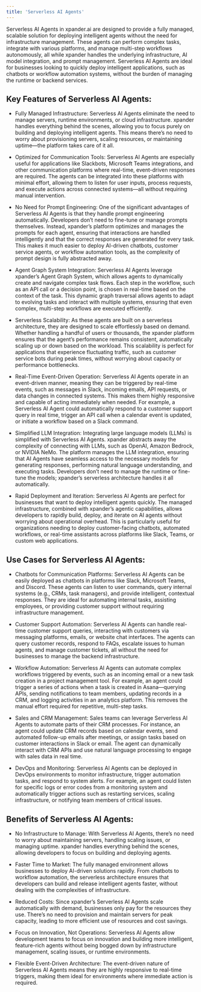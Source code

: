 ```yaml
---
title: 'Serverless AI Agents'
---
```


Serverless AI Agents in xpander.ai are designed to provide a fully managed, scalable solution for deploying intelligent agents without the need for infrastructure management. These agents can perform complex tasks, integrate with various platforms, and manage multi-step workflows autonomously, all while xpander handles the underlying infrastructure, AI model integration, and prompt management. Serverless AI Agents are ideal for businesses looking to quickly deploy intelligent applications, such as chatbots or workflow automation systems, without the burden of managing the runtime or backend services.

## Key Features of Serverless AI Agents:

* Fully Managed Infrastructure: Serverless AI Agents eliminate the need to manage servers, runtime environments, or cloud infrastructure. xpander handles everything behind the scenes, allowing you to focus purely on building and deploying intelligent agents. This means there’s no need to worry about provisioning servers, scaling resources, or maintaining uptime—the platform takes care of it all.

* Optimized for Communication Tools: Serverless AI Agents are especially useful for applications like Slackbots, Microsoft Teams integrations, and other communication platforms where real-time, event-driven responses are required. The agents can be integrated into these platforms with minimal effort, allowing them to listen for user inputs, process requests, and execute actions across connected systems—all without requiring manual intervention.

* No Need for Prompt Engineering: One of the significant advantages of Serverless AI Agents is that they handle prompt engineering automatically. Developers don’t need to fine-tune or manage prompts themselves. Instead, xpander’s platform optimizes and manages the prompts for each agent, ensuring that interactions are handled intelligently and that the correct responses are generated for every task. This makes it much easier to deploy AI-driven chatbots, customer service agents, or workflow automation tools, as the complexity of prompt design is fully abstracted away.

* Agent Graph System Integration: Serverless AI Agents leverage xpander’s Agent Graph System, which allows agents to dynamically create and navigate complex task flows. Each step in the workflow, such as an API call or a decision point, is chosen in real-time based on the context of the task. This dynamic graph traversal allows agents to adapt to evolving tasks and interact with multiple systems, ensuring that even complex, multi-step workflows are executed efficiently.

* Serverless Scalability: As these agents are built on a serverless architecture, they are designed to scale effortlessly based on demand. Whether handling a handful of users or thousands, the xpander platform ensures that the agent’s performance remains consistent, automatically scaling up or down based on the workload. This scalability is perfect for applications that experience fluctuating traffic, such as customer service bots during peak times, without worrying about capacity or performance bottlenecks.

* Real-Time Event-Driven Operation: Serverless AI Agents operate in an event-driven manner, meaning they can be triggered by real-time events, such as messages in Slack, incoming emails, API requests, or data changes in connected systems. This makes them highly responsive and capable of acting immediately when needed. For example, a Serverless AI Agent could automatically respond to a customer support query in real time, trigger an API call when a calendar event is updated, or initiate a workflow based on a Slack command.

* Simplified LLM Integration: Integrating large language models (LLMs) is simplified with Serverless AI Agents. xpander abstracts away the complexity of connecting with LLMs, such as OpenAI, Amazon Bedrock, or NVIDIA NeMo. The platform manages the LLM integration, ensuring that AI Agents have seamless access to the necessary models for generating responses, performing natural language understanding, and executing tasks. Developers don’t need to manage the runtime or fine-tune the models; xpander’s serverless architecture handles it all automatically.

* Rapid Deployment and Iteration: Serverless AI Agents are perfect for businesses that want to deploy intelligent agents quickly. The managed infrastructure, combined with xpander’s agentic capabilities, allows developers to rapidly build, deploy, and iterate on AI agents without worrying about operational overhead. This is particularly useful for organizations needing to deploy customer-facing chatbots, automated workflows, or real-time assistants across platforms like Slack, Teams, or custom web applications.

## Use Cases for Serverless AI Agents:

* Chatbots for Communication Platforms: Serverless AI Agents can be easily deployed as chatbots in platforms like Slack, Microsoft Teams, and Discord. These agents can listen to user commands, query internal systems (e.g., CRMs, task managers), and provide intelligent, contextual responses. They are ideal for automating internal tasks, assisting employees, or providing customer support without requiring infrastructure management.

* Customer Support Automation: Serverless AI Agents can handle real-time customer support queries, interacting with customers via messaging platforms, emails, or website chat interfaces. The agents can query customer records, respond to FAQs, escalate issues to human agents, and manage customer tickets, all without the need for businesses to manage the backend infrastructure.

* Workflow Automation: Serverless AI Agents can automate complex workflows triggered by events, such as an incoming email or a new task creation in a project management tool. For example, an agent could trigger a series of actions when a task is created in Asana—querying APIs, sending notifications to team members, updating records in a CRM, and logging activities in an analytics platform. This removes the manual effort required for repetitive, multi-step tasks.

* Sales and CRM Management: Sales teams can leverage Serverless AI Agents to automate parts of their CRM processes. For instance, an agent could update CRM records based on calendar events, send automated follow-up emails after meetings, or assign tasks based on customer interactions in Slack or email. The agent can dynamically interact with CRM APIs and use natural language processing to engage with sales data in real time.

* DevOps and Monitoring: Serverless AI Agents can be deployed in DevOps environments to monitor infrastructure, trigger automation tasks, and respond to system alerts. For example, an agent could listen for specific logs or error codes from a monitoring system and automatically trigger actions such as restarting services, scaling infrastructure, or notifying team members of critical issues.

## Benefits of Serverless AI Agents:

* No Infrastructure to Manage: With Serverless AI Agents, there’s no need to worry about maintaining servers, handling scaling issues, or managing uptime. xpander handles everything behind the scenes, allowing developers to focus on building and deploying agents.

* Faster Time to Market: The fully managed environment allows businesses to deploy AI-driven solutions rapidly. From chatbots to workflow automation, the serverless architecture ensures that developers can build and release intelligent agents faster, without dealing with the complexities of infrastructure.

* Reduced Costs: Since xpander’s Serverless AI Agents scale automatically with demand, businesses only pay for the resources they use. There’s no need to provision and maintain servers for peak capacity, leading to more efficient use of resources and cost savings.

* Focus on Innovation, Not Operations: Serverless AI Agents allow development teams to focus on innovation and building more intelligent, feature-rich agents without being bogged down by infrastructure management, scaling issues, or runtime environments.

* Flexible Event-Driven Architecture: The event-driven nature of Serverless AI Agents means they are highly responsive to real-time triggers, making them ideal for environments where immediate action is required.